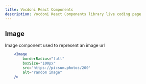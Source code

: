 ```yaml
---
title: Vocdoni React Components
description: Vocdoni React Components library live coding page
---
```


## Image

Image component used to represent an image url

```jsx live
    <Image
        borderRadius="full"
        boxSize="100px"
        src="https://picsum.photos/200"
        alt="random image"
    />
```